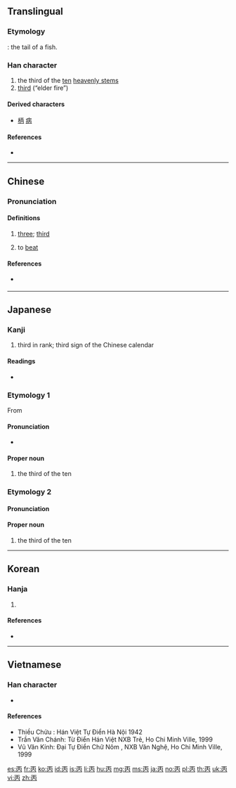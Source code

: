 {{character info/new}}

==Translingual==

===Etymology===
{{Han etyl}}
{{liushu|p}} : the tail of a fish.

===Han character===
{{Han char|rn=1|rad=一|as=04|sn=5|four=10227|canj=MOB|ids=⿱一内}}

# the third of the [[ten]] [[heavenly stem]]s
# [[third]] (“elder fire”)

====Derived characters====
* [[柄]] [[病]]

====References====
* {{Han ref|kx=0078.020|dkj=00035|dj=0156.040|hdz=10016.030|uh=4E19|ud=19993|bh=A4FE|bd=42238}}

----

==Chinese==
{{zh-forms}}

===Pronunciation===
{{zh-pron
|m=bǐng
|c=bing2
|h=
|mn=piáⁿ/péng
|mn_note=piáⁿ - vernacular, péng - literary
|w=
|mc=y
|oc=y
|ma=Zh-bing.ogg
|cat=v,a
}}

====Definitions====
{{zh-hanzi}}

# [[three]]; [[third]] {{attention|zh|≠三; needs explanation}}
# {{lb|zh|Cantonese|slang}} to [[beat]]

====References====
* {{qualifier|Min Nan}} {{thcwd|1304}}

----

==Japanese==

===Kanji===
{{ja-kanji|grade=c|rs=一04}}

# third in rank; third sign of the Chinese calendar

====Readings====
* {{ja-readings|kanon=[[へい]] (hei)|goon=[[ひょう]] (hyō)|kun=[[ひのえ]] (hinoe)}}

===Etymology 1===
{{ja-kanjitab|へい|yomi=o}}
{{wp|lang=ja}}
From {{der|ja|ltc|丙|tr=pjæng<sup>X</sup>|sort=へい}}

====Pronunciation====
{{ja-pron|acc=1|y=ko|へい}}
* {{hmp|lang=ja|へい|ヘイ|平|兵|瓶|聘|幣|弊|炳|sort=へい}}

====Proper noun====
{{ja-pos|proper|へい}}

# the third of the ten {{w|Celestial stem|Heavenly Stems}}

{{C|ja|Heavenly Stems|sort=へい}}

===Etymology 2===
{{ja-kanjitab|ひのえ|yomi=k}}
{{com|ja|火|の|兄|tr1=Hi|t1={{w|Fire (Wu Xing)|Fire}}|pos1=one of the {{w|Wu Xing|Five Elements}}|tr2=no|pos2=attributive marker|tr3=e|t3=[[elder brother]]|sort=ひのえ}}

====Pronunciation====
{{ja-pron|acc=0|y=k|ひのえ}}

====Proper noun====
{{ja-pos|proper|ひのえ}}

# the third of the ten {{w|Celestial stem|Heavenly Stems}}

{{cln|ja|words with multiple readings}}

----

==Korean==

===Hanja===
{{ko-hanja|hangeul=병|rv=byeong|mr=pyŏng|eumhun=남녘|ehrv=namnyeok|ehmr=namnǒk'|ehy=}}

# {{defn|lang=ko|sort=一04}}

====References====
* {{Hanja ref|nav=9538}}

----

==Vietnamese==

===Han character===
{{vi-hantu|[[bính]], [[biếng]]|rs=一04}}
* {{defn|lang=vi|sort=一04}}

====References====
* Thiều Chửu : Hán Việt Tự Điển Hà Nội 1942
* Trần Văn Chánh: Từ Điển Hán Việt NXB Trẻ, Ho Chi Minh Ville, 1999
* Vũ Văn Kính: Đại Tự Điển Chữ Nôm , NXB Văn Nghệ, Ho Chi Minh Ville, 1999

[[es:丙]]
[[fr:丙]]
[[ko:丙]]
[[id:丙]]
[[is:丙]]
[[li:丙]]
[[hu:丙]]
[[mg:丙]]
[[ms:丙]]
[[ja:丙]]
[[no:丙]]
[[pl:丙]]
[[th:丙]]
[[uk:丙]]
[[vi:丙]]
[[zh:丙]]
